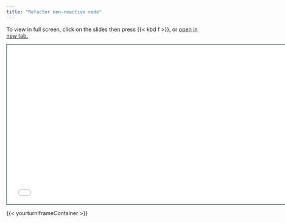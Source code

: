 ```yaml
---
title: "Refactor non-reactive code"
---
```



To view in full screen, click on the slides then press {{< kbd  f >}}, or <a href = "workflow-non-reactive-code-slides.html" target="_blank">open in new tab.</a>


```{=html}
<iframe class="slide-deck" src="workflow-non-reactive-code-slides.html" height="420" width="747" style="border: 1px solid #123233;"></iframe>
```

{{< yourturnIframeContainer >}}